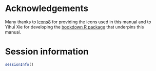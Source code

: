 # Acknowledgements

Many thanks to [Icons8](https://icons8.com) for providing the icons used in this manual and to Yihui Xie for developing the [bookdown R package](http://bookdown.org) that underpins this manual.

# Session information

```r
sessionInfo()
```
